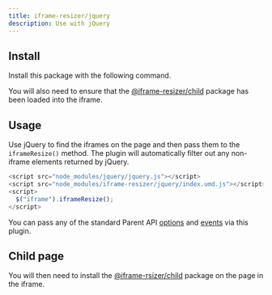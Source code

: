 ```yaml
---
title: iframe-resizer/jquery
description: Use with jQuery
---
```


## Install

Install this package with the following command.


<Install package="@iframe-resizer/jquery" />

You will also need to ensure that the [@iframe-resizer/child](../getting_started/#child-page-setup) package has been loaded into the iframe.

## Usage

Use jQuery to find the iframes on the page and then pass them to the `iframeResize()` method. The plugin will automatically filter out any non-iframe elements returned by jQuery.

```js
<script src="node_modules/jquery/jquery.js"></script>
<script src="node_modules/iframe-resizer/jquery/index.umd.js"></script>
<script>
  $("iframe").iframeResize();
</script>
```

You can pass any of the standard Parent API [options](/api/parent#options) and [events](/api/parent#events) via this plugin.

## Child page

You will then need to install the [@iframe-rsizer/child](../getting_started/#child-page-setup) package on the page in the iframe.
